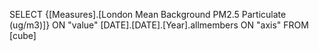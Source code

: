 SELECT
    {[Measures].[London Mean Background PM2.5 Particulate (ug/m3)]} ON "value"
    [DATE].[DATE].[Year].allmembers ON "axis"
FROM
    [cube]